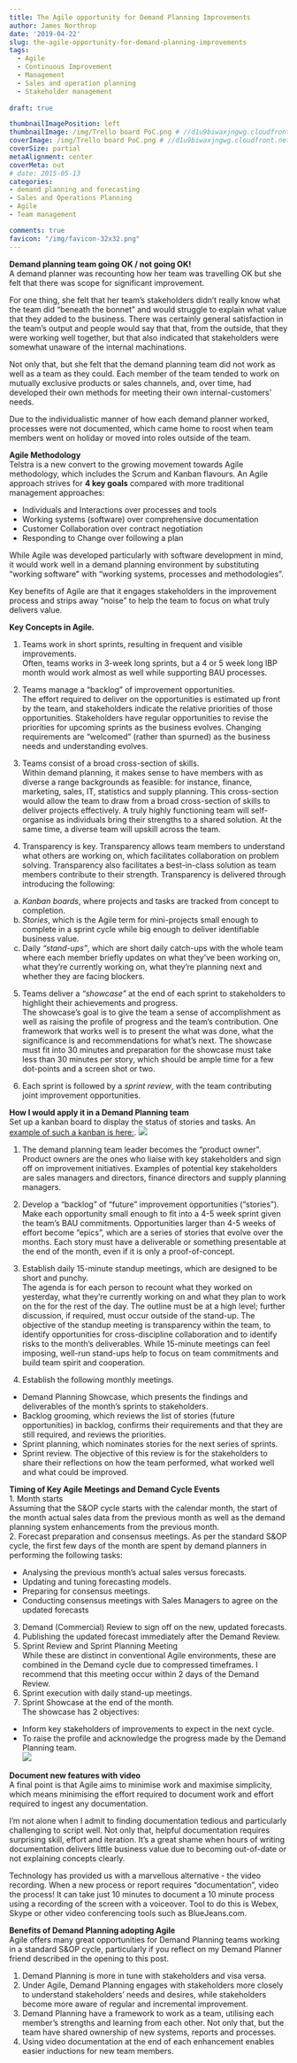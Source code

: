 ```yaml
---
title: The Agile opportunity for Demand Planning Improvements
author: James Northrop
date: '2019-04-22'
slug: the-agile-opportunity-for-demand-planning-improvements
tags:
  - Agile
  - Continuous Improvement
  - Management
  - Sales and operation planning
  - Stakeholder management
  
draft: true

thumbnailImagePosition: left
thumbnailImage: /img/Trello board PoC.png # //d1u9biwaxjngwg.cloudfront.net/cover-image-showcase/city-750.jpg
coverImage: /img/Trello board PoC.png # //d1u9biwaxjngwg.cloudfront.net/cover-image-showcase/city.jpg
coverSize: partial
metaAlignment: center
coverMeta: out
# date: 2015-05-13
categories:
- demand planning and forecasting
- Sales and Operations Planning
- Agile
- Team management

comments: true
favicon: "/img/favicon-32x32.png"
---
```


**Demand planning team going OK / not going OK!**  
A demand planner was recounting how her team was travelling OK but she felt that there was scope for significant improvement.

For one thing, she felt that her team’s stakeholders didn’t really know what the team did “beneath the bonnet” and would struggle to explain what value that they added to the business.  There was certainly general satisfaction in the team’s output and people would say that that, from the outside, that they were working well together, but that also indicated that stakeholders were somewhat unaware of the internal machinations.

Not only that, but she felt that the demand planning team did not work as well as a team as they could.  Each member of the team tended to work on mutually exclusive products or sales channels, and, over time, had developed their own methods for meeting their own internal-customers’ needs.

Due to the individualistic manner of how each demand planner worked, processes were not documented, which came home to roost when team members went on holiday or moved into roles outside of the team.

**Agile Methodology**  
Telstra is a new convert to the growing movement towards Agile methodology, which includes the Scrum and Kanban flavours.  An Agile approach strives for **4 key goals** compared with more traditional management approaches:  

* Individuals and Interactions over processes and tools
* Working systems (software) over comprehensive documentation
* Customer Collaboration over contract negotiation
* Responding to Change over following a plan

While Agile was developed particularly with software development in mind, it would work well in a demand planning environment by substituting “working software” with “working systems, processes and methodologies”.

Key benefits of Agile are that it engages stakeholders in the improvement process and strips away “noise” to help the team to focus on what truly delivers value.

**Key Concepts in Agile.**  

1. Teams work in short sprints, resulting in frequent and visible improvements.  
Often, teams works in 3-week long sprints, but a 4 or 5 week long IBP month would work almost as well while supporting BAU processes.

2. Teams manage a “backlog” of improvement opportunities.  
The effort required to deliver on the opportunities is estimated up front by the team, and stakeholders indicate the relative priorities of those opportunities.  Stakeholders have regular opportunities to revise the priorities for upcoming sprints as the business evolves.  Changing requirements are “welcomed” (rather than spurned) as the business needs and understanding evolves.

3. Teams consist of a broad cross-section of skills.  
Within demand planning, it makes sense to have members with as diverse a range backgrounds as feasible: for instance, finance, marketing, sales, IT, statistics and supply planning.
This cross-section would allow the team to draw from a broad cross-section of skills to deliver projects effectively.  A truly highly functioning team will self-organise as individuals bring their strengths to a shared solution.  At the same time, a diverse team will upskill across the team.

4. Transparency is key.
Transparency allows team members to understand what others are working on, which facilitates collaboration on problem solving.  Transparency also facilitates a best-in-class solution as team members contribute to their strength.
Transparency is delivered through introducing the following:  

a. *Kanban boards*, where projects and tasks are tracked from concept to completion.  
b. *Stories*, which is the Agile term for mini-projects small enough to complete in a sprint cycle while big enough to deliver identifiable business value.  
c. Daily *“stand-ups”*, which are short daily catch-ups with the whole team where each member briefly updates on what they’ve been working on, what they’re currently working on, what they’re planning next and whether they are facing blockers.  

5. Teams deliver a *“showcase”* at the end of each sprint to stakeholders to highlight their achievements and progress.  
The showcase’s goal is to give the team a sense of accomplishment as well as raising the profile of progress and the team’s contribution.  One framework that works well is to present the what was done, what the significance is and recommendations for what’s next.  The showcase must fit into 30 minutes and preparation for the showcase must take less than 30 minutes per story, which should be ample time for a few dot-points and a screen shot or two.

6. Each sprint is followed by a *sprint review*, with the team contributing joint improvement opportunities.

**How I would apply it in a Demand Planning team**  
Set up a kanban board to display the status of stories and tasks.  An [example of such a kanban is here:]( https://trello.com/b/DuDIZBBA/demand-planning-continuous-improvement-kanban-poc){target="_blank"}.
![](/post/2019-04-22-the-agile-opportunity-for-demand-planning-improvements_files/Trello board PoC.png)

1. The demand planning team leader becomes the “product owner”.  
Product owners are the ones who liaise with key stakeholders and sign off on improvement initiatives.  Examples of potential key stakeholders are sales managers and directors, finance directors and supply planning managers.

2. Develop a “backlog” of “future” improvement opportunities (“stories”).  
Make each opportunity small enough to fit into a 4-5 week sprint given the team’s BAU commitments.  Opportunities larger than 4-5 weeks of effort become “epics”, which are a series of stories that evolve over the months.  Each story must have a deliverable or something presentable at the end of the month, even if it is only a proof-of-concept.

3. Establish daily 15-minute standup meetings, which are designed to be short and punchy.  
The agenda is for each person to recount what they worked on yesterday, what they’re currently working on and what they plan to work on the for the rest of the day.  The outline must be at a high level; further discussion, if required, must occur outside of the stand-up.  The objective of the standup meeting is transparency within the team, to identify opportunities for cross-discipline collaboration and to identify risks to the month’s deliverables.  While 15-minute meetings can feel imposing, well-run stand-ups help to focus on team commitments and build team spirit and cooperation.  


4. Establish the following monthly meetings.  
  + Demand Planning Showcase, which presents the findings and deliverables of the month’s sprints to stakeholders.
  + Backlog grooming, which reviews the list of stories (future opportunities) in backlog, confirms their requirements and that they are still required, and reviews the priorities.  
  + Sprint planning, which nominates stories for the next series of sprints.  
  + Sprint review.  The objective of this review is for the stakeholders to share their reflections on how the team performed, what worked well and what could be improved.  

**Timing of Key Agile Meetings and Demand Cycle Events**  
1. Month starts  
Assuming that the S&OP cycle starts with the calendar month, the start of the month actual sales data from the previous month as well as the demand planning system enhancements from the previous month.  
2. Forecast preparation and consensus meetings.
As per the standard S&OP cycle, the first few days of the month are spent by demand planners in performing the following tasks:  

  + Analysing the previous month’s actual sales versus forecasts.
  + Updating and tuning forecasting models.
  + Preparing for consensus meetings.
  + Conducting consensus meetings with Sales Managers to agree on the updated forecasts  

  
3. Demand (Commercial) Review to sign off on the new, updated forecasts.  
4. Publishing the updated forecast immediately after the Demand Review.  
5. Sprint Review and Sprint Planning Meeting  
While these are distinct in conventional Agile environments, these are combined in the Demand cycle due to compressed timeframes.  I recommend that this meeting occur within 2 days of the Demand Review.  
6. Sprint execution with daily stand-up meetings.  
7. Sprint Showcase at the end of the month.  
The showcase has 2 objectives:  
+ Inform key stakeholders of improvements to expect in the next cycle.  
+ To raise the profile and acknowledge the progress made by the Demand Planning team.  
![](/post/2019-04-22-the-agile-opportunity-for-demand-planning-improvements_files/Agile SOP Demand Cycle2.png)


**Document new features with video**  
A final point is that Agile aims to minimise work and maximise simplicity, which means minimising the effort required to document work and effort required to ingest any documentation.

I’m not alone when I admit to finding documentation tedious and particularly challenging to script well.  Not only that, helpful documentation requires surprising skill, effort and iteration.  It’s a great shame when hours of writing documentation delivers little business value due to becoming out-of-date or not explaining concepts clearly.

Technology has provided us with a marvellous alternative - the video recording.  When a new process or report requires “documentation”, video the process!  It can take just 10 minutes to document a 10 minute process using a recording of the screen with a voiceover.  Tool to do this is Webex, Skype or other video conferencing tools such as BlueJeans.com.


**Benefits of Demand Planning adopting Agile**  
Agile offers many great opportunities for Demand Planning teams working in a standard S&OP cycle, particularly if you reflect on my Demand Planner friend described in the opening to this post.  

1. Demand Planning is more in tune with stakeholders and visa versa.  
2. Under Agile, Demand Planning engages with stakeholders more closely to understand stakeholders’ needs and desires, while stakeholders become more aware of regular and incremental improvement.  
3. Demand Planning have a framework to work as a team, utilising each member’s strengths and learning from each other.  Not only that, but the team have shared ownership of new systems, reports and processes.  
4. Using video documentation at the end of each enhancement enables easier inductions for new team members.  


